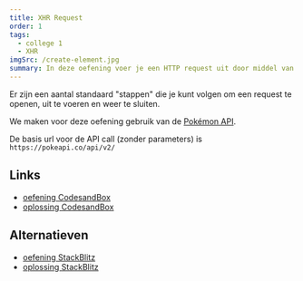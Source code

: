 ```yaml
---
title: XHR Request
order: 1
tags:
  - college 1
  - XHR
imgSrc: /create-element.jpg
summary: In deze oefening voer je een HTTP request uit door middel van XHR.
---
```


Er zijn een aantal standaard "stappen" die je kunt volgen om een
request te openen, uit te voeren en weer te sluiten.

We maken voor deze oefening gebruik van de [Pokémon API](https://pokeapi.co/).

De basis url voor de API call (zonder parameters) is `https://pokeapi.co/api/v2/`

## Links

- [oefening CodesandBox](https://githubbox.com/competencefactory/javascript-gevorderd/tree/main/oefeningen/createElement)
- [oplossing CodesandBox](https://githubbox.com/competencefactory/javascript-gevorderd/tree/main/oefeningen/createElement-oplossing)

## Alternatieven

- [oefening StackBlitz](https://stackblitz.com/github/competencefactory/javascript-gevorderd/tree/main/oefeningen/createElement?preset=node)
- [oplossing StackBlitz](https://stackblitz.com/github/competencefactory/javascript-gevorderd/tree/main/oefeningen/createElement-oplossing?preset=node)
